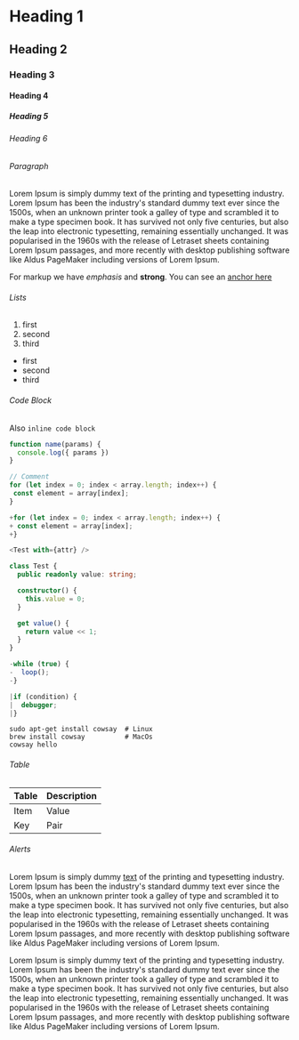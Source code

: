 
<MDGeneral>

# Heading 1

## Heading 2

### Heading 3

#### Heading 4

##### Heading 5

###### Heading 6

###### Paragraph

Lorem Ipsum is simply dummy text of the printing and typesetting industry. Lorem Ipsum has been the industry's standard dummy text ever since the 1500s, when an unknown printer took a galley of type and scrambled it to make a type specimen book. It has survived not only five centuries, but also the leap into electronic typesetting, remaining essentially unchanged. It was popularised in the 1960s with the release of Letraset sheets containing Lorem Ipsum passages, and more recently with desktop publishing software like Aldus PageMaker including versions of Lorem Ipsum.

For markup we have _emphasis_ and **strong**. You can see an [anchor here]()

###### Lists

1. first
2. second
3. third

- first
- second
- third

###### Code Block

Also `inline code block`

```typescript lines
function name(params) {
  console.log({ params })
}

// Comment
for (let index = 0; index < array.length; index++) {
 const element = array[index];
}

+for (let index = 0; index < array.length; index++) {
+ const element = array[index];
+}

<Test with={attr} />

class Test {
  public readonly value: string;

  constructor() {
    this.value = 0;
  }

  get value() {
    return value << 1;
  }
}

-while (true) {
-  loop();
-}

|if (condition) {
|  debugger;
|}
```

```terminal
sudo apt-get install cowsay  # Linux
brew install cowsay          # MacOs
cowsay hello
```

###### Table

| Table | Description |
| ----- | ----------- |
| Item  | Value       |
| Key   | Pair        |

###### Alerts

<Hint type="warn">

Lorem Ipsum is simply dummy [text](https://message.anothercat.me) of the printing and typesetting industry. Lorem Ipsum has been the industry's standard dummy text ever since the 1500s, when an unknown printer took a galley of type and scrambled it to make a type specimen book. It has survived not only five centuries, but also the leap into electronic typesetting, remaining essentially unchanged. It was popularised in the 1960s with the release of Letraset sheets containing Lorem Ipsum passages, and more recently with desktop publishing software like Aldus PageMaker including versions of Lorem Ipsum.

</Hint>
<Hint type="info">
Lorem Ipsum is simply dummy text of the printing and typesetting industry. Lorem Ipsum has been the industry's standard dummy text ever since the 1500s, when an unknown printer took a galley of type and scrambled it to make a type specimen book. It has survived not only five centuries, but also the leap into electronic typesetting, remaining essentially unchanged. It was popularised in the 1960s with the release of Letraset sheets containing Lorem Ipsum passages, and more recently with desktop publishing software like Aldus PageMaker including versions of Lorem Ipsum.
</Hint>
</MDGeneral>
